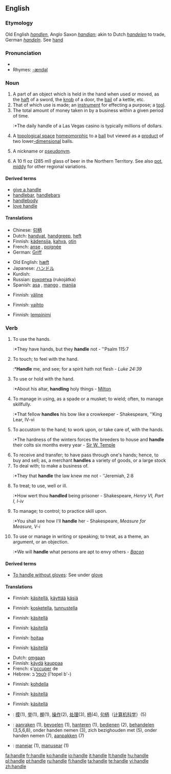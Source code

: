 {{wikipedia|Handle (grip)|mul=Handle (mathematics)}}
==English==

===Etymology===
Old English ''[[handlen]]'', Anglo Saxon ''[[handian]]''; akin to Dutch ''[[handelen]]'' to trade, German ''[[handeln]]''.  See [[hand]]

===Pronunciation===
*{{audio|en-us-handle.ogg|Audio (US)}}
*Rhymes: [[Rhymes:English:-ændəl|-ændəl]]

===Noun===
{{en-noun}}

# A part of an object which is held in the hand when used or moved, as the [[haft]] of a sword, the [[knob]] of a door, the [[bail]] of a kettle, etc.
# That of which use is made; an [[instrument]] for effecting a purpose; a [[tool]].
# The total amount of money taken in by a business within a given period of time.
#:*The daily handle of a Las Vegas casino is typically millions of dollars.
# {{topology}} A [[topological space]] [[homeomorphic]] to a [[ball]] but viewed as a [[product]] of two lower[[-dimensional]] balls.
# {{slang}} A nickname or [[pseudonym]].
# {{AU}} {{NZ}} A 10 fl oz (285 ml) glass of beer in the Northern Territory. See also [[pot]], [[middy]] for other regional variations.

====Derived terms====
*[[give a handle]] <!-- to furnish an occasion or means -->
*[[handlebar]], [[handlebars]]
*[[handlebody]]
*[[love handle]]

====Translations====
{{trans-top|part of an object which is held in the hand when used or moved}}
*Chinese: [[句柄]]
*Dutch: [[handvat]], [[handgreep]], [[heft]]
*Finnish: [[kädensija]], [[kahva]], [[otin]]
*French: [[anse]] {{f}}, [[poignée]] {{f}}
*German: [[Griff]] {{m}}
{{trans-mid}}
*Old English: [[hæft]]
*Japanese: [[ハンドル]]
*Kurdish: {{KUchar|[[ده‌سک]]}}
*Russian: [[рукоятка]] (rukojátka) {{f}}
*Spanish: [[asa]] {{f}}, [[mango]] {{m}}, [[manija]] {{f}}
{{trans-bottom}}

{{trans-top|that of which use is made}}
*Finnish: [[väline]]
{{trans-mid}}
{{trans-bottom}}

{{trans-top|money taken in by a business}}
*Finnish: [[vaihto]]
{{trans-mid}}
{{trans-bottom}}

{{trans-top|topological space}}
{{trans-mid}}
{{trans-bottom}}

{{trans-top|nickname}}
*Finnish: [[lempinimi]]
{{trans-mid}}
{{trans-bottom}}

{{trans-top|10 fl oz glass of beer}}
{{trans-mid}}
{{trans-bottom}}

===Verb===
{{en-verb|handles|handling|handled}}

# {{intransitive}} To use the hands.
#:*They have hands, but they '''handle''' not - ''Psalm 115:7
# To touch; to feel with the hand.
#:*'''Handle''' me, and see; for a spirit hath not flesh - ''Luke 24:39''
# To use or hold with the hand.
#:*About his altar, '''handling''' holy things - [[Milton]]
# To manage in using, as a spade or a musket; to wield; often, to manage skillfully.
#:*That fellow '''handles''' his bow like a crowkeeper - Shakespeare, ''King Lear, IV-vi
# To accustom to the hand; to work upon, or take care of, with the hands.
#:*The hardness of the winters forces the breeders to house and '''handle''' their colts six months every year - [[Sir W. Temple]]
# To receive and transfer; to have pass through one's hands; hence, to buy and sell; as, a merchant '''handles''' a variety of goods, or a large stock
# To deal with; to make a business of.
#:*They that '''handle''' the law knew me not - ''Jeremiah, 2:8
# To treat; to use, well or ill.
#:*How wert thou '''handled''' being prisoner - Shakespeare, ''Henry VI, Part I, I-iv''
# To manage; to control; to practice skill upon.
#:*You shall see how I'll '''handle''' her - Shakespeare, ''Measure for Measure, V-i''
# To use or manage in writing or speaking; to treat, as a theme, an argument, or an objection.
#:*We will '''handle''' what persons are apt to envy others - ''[[Bacon]]''

====Derived terms====
*[[To handle without gloves]]: {{colloquial}} See under [[glove]]

====Translations====
{{trans-top|to use the hands}}
*Finnish: [[käsitellä]], [[käyttää]] [[käsi|käsiä]]
{{trans-mid}}
{{trans-bottom}}

{{trans-top|to feel with the hand}} 
*Finnish: [[kosketella]], [[tunnustella]]
{{trans-mid}}
{{trans-bottom}}

{{trans-top|to use or hold with the hand}}
*Finnish: [[käsitellä]]
{{trans-mid}}
{{trans-bottom}}

{{trans-top|to manage skillfully}}
*Finnish: [[käsitellä]]
{{trans-mid}}
{{trans-bottom}}

{{trans-top|to take care of, with the hands}}
*Finnish: [[hoitaa]]
{{trans-mid}}
{{trans-bottom}}

{{trans-top|to receive and transfer}}
*Finnish: [[käsitellä]]
{{trans-mid}}
{{trans-bottom}}

{{trans-top|to deal with; to make a business of}}
*Dutch: [[omgaan]]
*Finnish: [[käydä]] [[kauppa|kauppaa]]
*French: s'[[occuper]] de
*Hebrew: [[לטפל]] ב (l'tɑpel b'-)
{{trans-mid}}
{{trans-bottom}}

{{trans-top|to treat; to use, well or ill}}
*Finnish: [[kohdella]]
{{trans-mid}}
{{trans-bottom}}

{{trans-top|to manage; to control; to practice skill upon}}
*Finnish: [[käsitellä]]
{{trans-mid}}
{{trans-bottom}}

{{trans-top|to use or manage in writing or speaking}}
*Finnish: [[käsitellä]]
{{trans-mid}}
{{trans-bottom}}

{{ttbc-top}}
*{{ttbc|Chinese}}: [[摸]](1), [[举]](1), [[握]](1), [[操作]](2), [[处理]](3), [[柄]](4), [[句柄]]（[[计算机科学]]）(5)
*{{ttbc|Dutch}}: [[aanraken]] (1), [[bevoelen]] (1), [[hanteren]] (1), [[bedienen]] (2), [[behandelen]] (3,5,6,8), onder handen nemen (3), zich bezighouden met (5), onder handen nemen (7), [[aanpakken]] (7)
*{{ttbc|Portuguese}}: [[manejar]] (1), [[manusear]] (1)
{{trans-bottom}}

[[fa:handle]]
[[fr:handle]]
[[ko:handle]]
[[io:handle]]
[[it:handle]]
[[lt:handle]]
[[hu:handle]]
[[pl:handle]]
[[pt:handle]]
[[ru:handle]]
[[fi:handle]]
[[ta:handle]]
[[te:handle]]
[[vi:handle]]
[[zh:handle]]